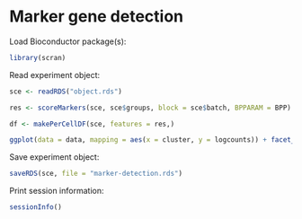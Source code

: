 # Marker gene detection

Load Bioconductor package(s):

```r
library(scran)
```

Read experiment object:

```r
sce <- readRDS("object.rds")
```

```r
res <- scoreMarkers(sce, sce$groups, block = sce$batch, BPPARAM = BPP)
```


```r
df <- makePerCellDF(sce, features = res,)
```

```r
ggplot(data = data, mapping = aes(x = cluster, y = logcounts)) + facet_grid(gene ~ batch)
```

Save experiment object:

```r
saveRDS(sce, file = "marker-detection.rds")
```

Print session information:

```r
sessionInfo()
```
